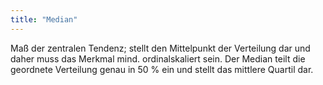 ```yaml
---
title: "Median"
---
```


Maß der zentralen Tendenz; stellt den Mittelpunkt der Verteilung dar und daher muss das Merkmal mind. ordinalskaliert sein. Der Median teilt die geordnete Verteilung genau in 50 % ein und stellt das mittlere Quartil dar.


